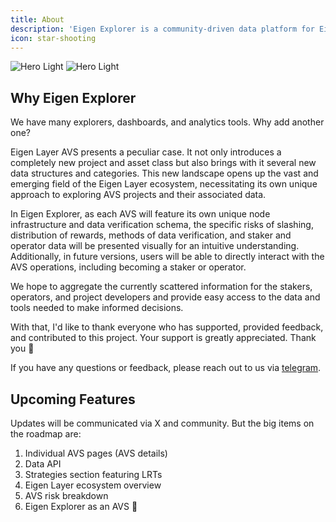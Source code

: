 ```yaml
---
title: About
description: 'Eigen Explorer is a community-driven data platform for Eigen Layer AVS'
icon: star-shooting
---
```


<img
    src='/public/images/docs/introduction/intro-light.png'
    alt='Hero Light'
    className='block dark:hidden border rounded-lg'
/>
<img
    src='/public/images/docs/introduction/intro-dark.png'
    alt='Hero Light'
    className='hidden dark:block border rounded-lg'
/>

## Why Eigen Explorer

We have many explorers, dashboards, and analytics tools. Why add another one?

Eigen Layer AVS presents a peculiar case. It not only introduces a completely new project and asset class but also brings with it several new data structures and categories. This new landscape opens up the vast and emerging field of the Eigen Layer ecosystem, necessitating its own unique approach to exploring AVS projects and their associated data.

In Eigen Explorer, as each AVS will feature its own unique node infrastructure and data verification schema, the specific risks of slashing, distribution of rewards, methods of data verification, and staker and operator data will be presented visually for an intuitive understanding. Additionally, in future versions, users will be able to directly interact with the AVS operations, including becoming a staker or operator.

We hope to aggregate the currently scattered information for the stakers, operators, and project developers and provide easy access to the data and tools needed to make informed decisions.

With that, I'd like to thank everyone who has supported, provided feedback, and contributed to this project. Your support is greatly appreciated. Thank you 🙏

If you have any questions or feedback, please reach out to us via [telegram](https://t.me/eigenlayer).

## Upcoming Features

Updates will be communicated via X and community. But the big items on the roadmap are:

1. Individual AVS pages (AVS details)
2. Data API
3. Strategies section featuring LRTs
4. Eigen Layer ecosystem overview
5. AVS risk breakdown
6. Eigen Explorer as an AVS 🤔
